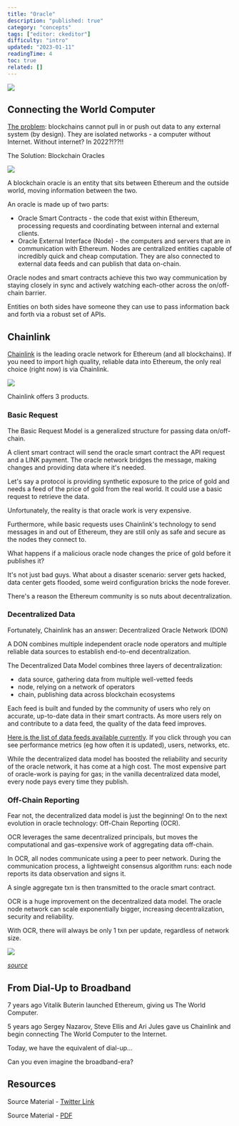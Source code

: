 ```yaml
---
title: "Oracle"
description: "published: true"
category: "concepts"
tags: ["editor: ckeditor"]
difficulty: "intro"
updated: "2023-01-11"
readingTime: 4
toc: true
related: []
---
```


![](/images/oracle-banner.jpeg)

## Connecting the World Computer

[The problem](https://blog.chain.link/what-is-the-blockchain-oracle-problem/): blockchains cannot pull in or push out data to any external system (by design). They are isolated networks - a computer without Internet. Without internet? In 2022?!??!!

The Solution: Blockchain Oracles

![](/images/oracle-2.jpeg)

A blockchain oracle is an entity that sits between Ethereum and the outside world, moving information between the two.

An oracle is made up of two parts:

*   Oracle Smart Contracts - the code that exist within Ethereum, processing requests and coordinating between internal and external clients.
*   Oracle External Interface (Node) - the computers and servers that are in communication with Ethereum. Nodes are centralized entities capable of incredibly quick and cheap computation. They are also connected to external data feeds and can publish that data on-chain.

Oracle nodes and smart contracts achieve this two way communication by staying closely in sync and actively watching each-other across the on/off-chain barrier. 

Entities on both sides have someone they can use to pass information back and forth via a robust set of APIs.

## Chainlink

[Chainlink](https://chain.link/) is the leading oracle network for Ethereum (and all blockchains). If you need to import high quality, reliable data into Ethereum, the only real choice (right now) is via Chainlink.

![](/images/oracle-1.jpeg)

Chainlink offers 3 products.

### Basic Request

The Basic Request Model is a generalized structure for passing data on/off-chain. 

A client smart contract will send the oracle smart contract the API request and a LINK payment. The oracle network bridges the message, making changes and providing data where it's needed.

Let's say a protocol is providing synthetic exposure to the price of gold and needs a feed of the price of gold from the real world. It could use a basic request to retrieve the data. 

Unfortunately, the reality is that oracle work is very expensive.

Furthermore, while basic requests uses Chainlink's technology to send messages in and out of Ethereum, they are still only as safe and secure as the nodes they connect to.

What happens if a malicious oracle node changes the price of gold before it publishes it?

It's not just bad guys. What about a disaster scenario: server gets hacked, data center gets flooded, some weird configuration bricks the node forever.

There's a reason the Ethereum community is so nuts about decentralization.

### Decentralized Data

Fortunately, Chainlink has an answer: Decentralized Oracle Network (DON)

A DON combines multiple independent oracle node operators and multiple reliable data sources to establish end-to-end decentralization.

The Decentralized Data Model combines three layers of decentralization: 

*   data source, gathering data from multiple well-vetted feeds
*   node, relying on a network of operators
*   chain, publishing data across blockchain ecosystems

Each feed is built and funded by the community of users who rely on accurate, up-to-date data in their smart contracts. As more users rely on and contribute to a data feed, the quality of the data feed improves.

[Here is the list of data feeds available currently](https://data.chain.link/). If you click through you can see performance metrics (eg how often it is updated), users, networks, etc.

While the decentralized data model has boosted the reliability and security of the oracle network, it has come at a high cost. The most expensive part of oracle-work is paying for gas; in the vanilla decentralized data model, every node pays every time they publish.

### Off-Chain Reporting

Fear not, the decentralized data model is just the beginning! On to the next evolution in oracle technology: Off-Chain Reporting (OCR).

OCR leverages the same decentralized principals, but moves the computational and gas-expensive work of aggregating data off-chain.

In OCR, all nodes communicate using a peer to peer network. During the communication process, a lightweight consensus algorithm runs: each node reports its data observation and signs it. 

A single aggregate txn is then transmitted to the oracle smart contract.

OCR is a huge improvement on the decentralized data model. The oracle node network can scale exponentially bigger, increasing decentralization, security and reliability. 

With OCR, there will always be only 1 txn per update, regardless of network size.

![](/images/oracle-3.jpeg)

[*source*](https://docs.chain.link/architecture-overview/off-chain-reporting/)

## From Dial-Up to Broadband

7 years ago Vitalik Buterin launched Ethereum, giving us The World Computer.

5 years ago Sergey Nazarov, Steve Ellis and Ari Jules gave us Chainlink and begin connecting The World Computer to the Internet.

Today, we have the equivalent of dial-up...

Can you even imagine the broadband-era?

## Resources

Source Material - [Twitter Link](https://twitter.com/SalomonCrypto/status/1557211373288898560)

Source Material - [PDF](/twitter-pdf-2022-08-10_oracles.pdf)
